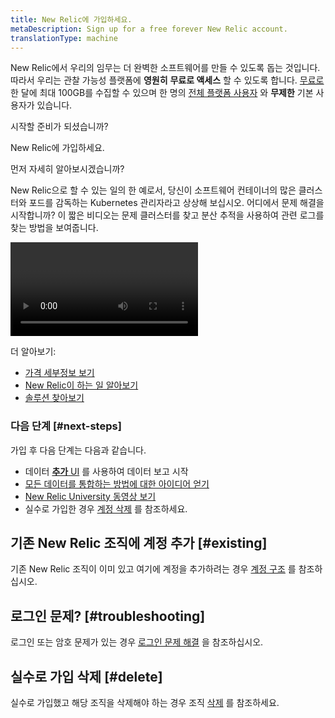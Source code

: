 ```yaml
---
title: New Relic에 가입하세요.
metaDescription: Sign up for a free forever New Relic account.
translationType: machine
---
```


New Relic에서 우리의 임무는 더 완벽한 소프트웨어를 만들 수 있도록 돕는 것입니다. 따라서 우리는 관찰 가능성 플랫폼에 **영원히** **무료로 액세스** 할 수 있도록 합니다. [무료로](/docs/accounts/accounts-billing/new-relic-one-pricing-billing/new-relic-one-pricing-billing/#free) 한 달에 최대 100GB를 수집할 수 있으며 한 명의 [전체 플랫폼 사용자](/docs/accounts/accounts-billing/new-relic-one-user-management/user-type) 와 **무제한** 기본 사용자가 있습니다.

시작할 준비가 되셨습니까?

<ButtonGroup>
  <ButtonLink
    role="button"
    to="https://newrelic.com/signup"
    variant="primary"
  >
    New Relic에 가입하세요.
  </ButtonLink>
</ButtonGroup>

먼저 자세히 알아보시겠습니까?

New Relic으로 할 수 있는 일의 한 예로서, 당신이 소프트웨어 컨테이너의 많은 클러스터와 포드를 감독하는 Kubernetes 관리자라고 상상해 보십시오. 어디에서 문제 해결을 시작합니까? 이 짧은 비디오는 문제 클러스터를 찾고 분산 추적을 사용하여 관련 로그를 찾는 방법을 보여줍니다.

<Video
  type="wistia"
  id="hytv3kad74"
/>

더 알아보기:

* [가격 세부정보 보기](https://newrelic.com/pricing)
* [New Relic이 하는 일 알아보기](https://docs.newrelic.com/docs/using-new-relic/welcome-new-relic/get-started/introduction-new-relic#get-started-now)
* [솔루션 찾아보기](https://newrelic.com/instant-observability/)

### 다음 단계 [#next-steps]

가입 후 다음 단계는 다음과 같습니다.

* 데이터 [**추가** UI](https://one.newrelic.com/launcher/nr1-core.settings) 를 사용하여 데이터 보고 시작
* [모든 데이터를 통합하는 방법에 대한 아이디어 얻기](/docs/using-new-relic/welcome-new-relic/get-started/introduction-new-relic/#bring-your-data)
* [New Relic University 동영상 보기](https://learn.newrelic.com/)
* 실수로 가입한 경우 [계정 삭제](/docs/accounts/accounts-billing/account-setup/downgradecancel-account/#cancel-unused-org) 를 참조하세요.

## 기존 New Relic 조직에 계정 추가 [#existing]

기존 New Relic 조직이 이미 있고 여기에 계정을 추가하려는 경우 [계정 구조](/docs/accounts/accounts-billing/account-structure/new-relic-account-structure) 를 참조하십시오.

## 로그인 문제? [#troubleshooting]

로그인 또는 암호 문제가 있는 경우 [로그인 문제 해결](/docs/accounts/install-new-relic/account-setup/troubleshoot-password-email-address-login-problems) 을 참조하십시오.

## 실수로 가입 삭제 [#delete]

실수로 가입했고 해당 조직을 삭제해야 하는 경우 조직 [삭제](/docs/accounts/accounts-billing/account-setup/downgradecancel-account/#cancel-unused-org) 를 참조하세요.